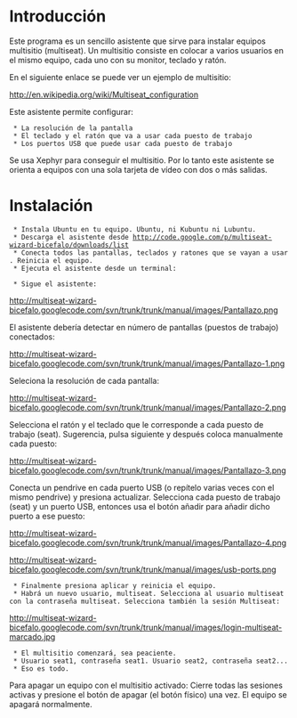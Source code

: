 = Introducción =

Este programa es un sencillo asistente que sirve para instalar equipos multisitio (multiseat). Un multisitio consiste en colocar a varios usuarios en el mismo equipo, cada uno con su monitor, teclado y ratón.

En el siguiente enlace se puede ver un ejemplo de multisitio:

http://en.wikipedia.org/wiki/Multiseat_configuration

Este asistente permite configurar:

  * La resolución de la pantalla
  * El teclado y el ratón que va a usar cada puesto de trabajo
  * Los puertos USB que puede usar cada puesto de trabajo

Se usa Xephyr para conseguir el multisitio. Por lo tanto este asistente se orienta a equipos con una sola tarjeta de vídeo con dos o más salidas.

= Instalación =

  * Instala Ubuntu en tu equipo. Ubuntu, ni Kubuntu ni Lubuntu.
  * Descarga el asistente desde http://code.google.com/p/multiseat-wizard-bicefalo/downloads/list
  * Conecta todos las pantallas, teclados y ratones que se vayan a usar. Reinicia el equipo.
  * Ejecuta el asistente desde un terminal:

{{{sudo python main.py}}}

  * Sigue el asistente:

http://multiseat-wizard-bicefalo.googlecode.com/svn/trunk/trunk/manual/images/Pantallazo.png

El asistente debería detectar en número de pantallas (puestos de trabajo) conectados:

http://multiseat-wizard-bicefalo.googlecode.com/svn/trunk/trunk/manual/images/Pantallazo-1.png

Seleciona la resolución de cada pantalla:

http://multiseat-wizard-bicefalo.googlecode.com/svn/trunk/trunk/manual/images/Pantallazo-2.png

Selecciona el ratón y el teclado que le corresponde a cada puesto de trabajo (seat). Sugerencia, pulsa siguiente y después coloca manualmente cada puesto:

http://multiseat-wizard-bicefalo.googlecode.com/svn/trunk/trunk/manual/images/Pantallazo-3.png

Conecta un pendrive en cada puerto USB (o repítelo varias veces con el mismo pendrive) y presiona actualizar. Selecciona cada puesto de trabajo (seat) y un puerto USB, entonces usa el botón añadir para añadir dicho puerto a ese puesto:

http://multiseat-wizard-bicefalo.googlecode.com/svn/trunk/trunk/manual/images/Pantallazo-4.png

http://multiseat-wizard-bicefalo.googlecode.com/svn/trunk/trunk/manual/images/usb-ports.png

  * Finalmente presiona aplicar y reinicia el equipo.
  * Habrá un nuevo usuario, multiseat. Selecciona al usuario multiseat con la contraseña multiseat. Selecciona también la sesión Multiseat:

http://multiseat-wizard-bicefalo.googlecode.com/svn/trunk/trunk/manual/images/login-multiseat-marcado.jpg

  * El multisitio comenzará, sea peaciente.
  * Usuario seat1, contraseña seat1. Usuario seat2, contraseña seat2...
  * Eso es todo.

Para apagar un equipo con el multisitio activado: Cierre todas las sesiones activas y presione el botón de apagar (el botón físico) una vez. El equipo se apagará normalmente.
